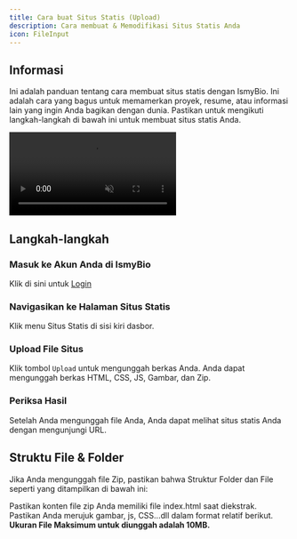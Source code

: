 ```yaml
---
title: Cara buat Situs Statis (Upload)
description: Cara membuat & Memodifikasi Situs Statis Anda
icon: FileInput
---
```



## Informasi

Ini adalah panduan tentang cara membuat situs statis dengan IsmyBio. Ini adalah cara yang bagus untuk memamerkan proyek, resume, atau informasi lain yang ingin Anda bagikan dengan dunia. Pastikan untuk mengikuti langkah-langkah di bawah ini untuk membuat situs statis Anda.

<videos>
<video src="/static-site.mp4" playsInline muted controls controlsList="nodownload" style={{borderRadius: '8px'}} />
</videos>

## Langkah-langkah

<Steps>
<Step>

### Masuk ke Akun Anda di IsmyBio

Klik di sini untuk [Login](https://ismy.bio/login)

</Step>
<Step>

### Navigasikan ke Halaman Situs Statis

Klik menu Situs Statis di sisi kiri dasbor.

</Step>
<Step>

### Upload File Situs

Klik tombol `Upload` untuk mengunggah berkas Anda. Anda dapat mengunggah berkas HTML, CSS, JS, Gambar, dan Zip.

</Step>
<Step>

### Periksa Hasil

Setelah Anda mengunggah file Anda, Anda dapat melihat situs statis Anda dengan mengunjungi URL.

</Step>
</Steps>

## Struktu File & Folder

Jika Anda mengunggah file Zip, pastikan bahwa Struktur Folder dan File seperti yang ditampilkan di bawah ini:


<Files>
  <Folder name="assets" defaultOpen>
  <Folder name="css" defaultOpen>
  <File name="style.css" />
  </Folder>
  <Folder name="img" defaultOpen>
  <File name="image.png" /> 
  </Folder>
  <Folder name="js" defaultOpen>
  <File name="example.js" />
  </Folder>
  </Folder>
  <File name="index.html" />
</Files>


<Callout type="info">
Pastikan konten file zip Anda memiliki file index.html saat diekstrak. Pastikan Anda merujuk gambar, js, CSS...dll dalam format relatif berikut.
<strong>Ukuran File Maksimum untuk diunggah adalah 10MB.</strong>
</Callout>